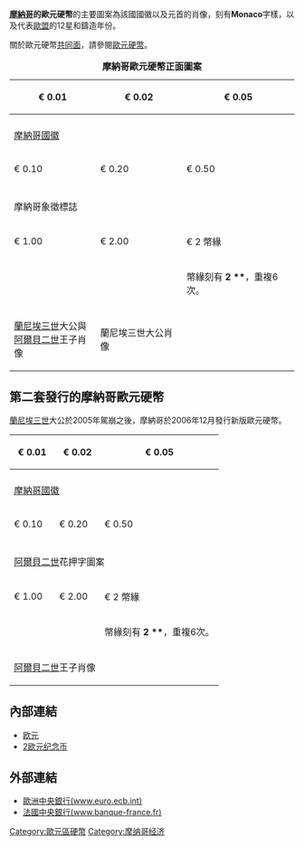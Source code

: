 '''[[摩納哥|摩納哥]]的歐元硬幣'''的主要圖案為該國國徽以及元首的肖像，刻有'''Monaco'''字樣，以及代表[[歐洲聯盟|歐盟]]的12星和鑄造年份。

關於歐元硬幣[[歐元硬幣|共同面]]，請參閱[[歐元硬幣|歐元硬幣]]。

{| border="2" cellpadding="4" cellspacing="0" style="margin: 1em 1em 1em 0; border: 1px #aaa solid; border-collapse: collapse; font-size: 95%;"
|+ '''摩納哥歐元硬幣正面圖案'''
|- style="background:#CCCCCC"
! € 0.01
! € 0.02
! € 0.05
|-
| <center></center>
| <center></center>
| <center></center>
|- 
| colspan=3 | [[摩納哥國徽|摩納哥國徽]]
|- style="background:#CCCCCC"
! € 0.10
! € 0.20
! € 0.50
|-
| <center></center>
| <center></center>
| <center></center>
|- 
| colspan=3 | 摩納哥象徵標誌
|- style="background:#CCCCCC"
! € 1.00
! € 2.00
! € 2 幣緣
|- 
| <center></center>
| <center></center>
| style="border-bottom:1px solid white;" | 幣緣刻有 '''2 **'''，重複6次。
|- 
|[[蘭尼埃三世|蘭尼埃三世]]大公與<br>[[阿尔贝二世_(摩纳哥)|阿爾貝二世]]王子肖像
|蘭尼埃三世大公肖像
|}

==第二套發行的摩納哥歐元硬幣==
[[蘭尼埃三世|蘭尼埃三世]]大公於2005年駕崩之後，摩納哥於2006年12月發行新版歐元硬幣。
{| border="2" cellpadding="4" cellspacing="0" style="margin: 1em 1em 1em 0; border: 1px #aaa solid; border-collapse: collapse; font-size: 95%;"
|- style="background:#CCCCCC"
! € 0.01
! € 0.02
! € 0.05
|-
| <center></center>
| <center></center>
| <center></center>
|- 
| colspan=3 | [[摩納哥國徽|摩納哥國徽]]
|- style="background:#CCCCCC"
! € 0.10
! € 0.20
! € 0.50
|-
| <center></center>
| <center></center>
| <center></center>
|- 
| colspan=3 | [[阿尔贝二世_(摩纳哥)|阿爾貝二世]]花押字圖案
|- style="background:#CCCCCC"
! € 1.00
! € 2.00
! € 2 幣緣
|- 
| <center></center>
| <center></center>
| style="border-bottom:1px solid white;" | 幣緣刻有 '''2 **'''，重複6次。
|- 
| colspan=2 | [[阿尔贝二世_(摩纳哥)|阿爾貝二世]]王子肖像
|}

==內部連結==
*[[欧元|欧元]]
*[[2欧元纪念币|2欧元纪念币]]

==外部連結==
*[http://www.euro.ecb.int 歐洲中央銀行(www.euro.ecb.int)] {{Wayback|url=http://www.euro.ecb.int/ |date=20061216231414 }}
*[http://www.banque-france.fr 法國中央銀行(www.banque-france.fr)] {{Wayback|url=http://www.banque-france.fr/ |date=20091218121843 }}
{{歐元硬幣選單}}
[[Category:歐元區硬幣|Category:歐元區硬幣]]
[[Category:摩纳哥经济|Category:摩纳哥经济]]